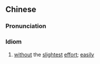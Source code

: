 {{also|毫不费力}}
==Chinese==
{{zh-forms|s=毫不费力|type=112}}

===Pronunciation===
{{zh-pron
|m=háo 不 fèilì,tl3=y
|cat=id
}}

===Idiom===
{{zh-idiom}}

# [[without]] the [[slightest]] [[effort]]; [[easily]]